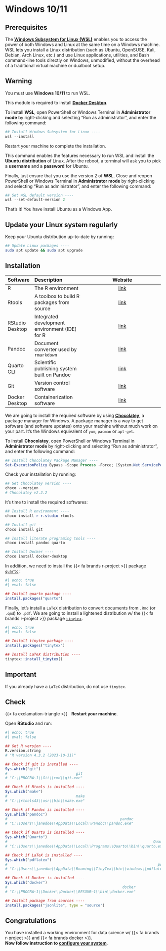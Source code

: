 # Windows 10/11 {.unnumbered}

## Prerequisites

The [**Windows Subsystem for Linux (WSL)**](https://learn.microsoft.com/en-us/windows/wsl/about) 
enables you to access the power of both Windows and Linux at the same time on a 
Windows machine. WSL lets you install a Linux distribution (such as Ubuntu, 
OpenSUSE, Kali, Debian, Arch Linux, etc.) and use Linux applications, utilities, 
and Bash command-line tools directly on Windows, unmodified, without the overhead 
of a traditional virtual machine or dualboot setup.

::: {.callout-warning}
## Warning

You must use **Windows 10/11** to run WSL.
:::


This module is required to install [**Docker Desktop**](https://docs.docker.com/desktop/).

To install **WSL**, open PowerShell or Windows Terminal in **Administrator mode** by right-clicking 
and selecting "Run as administrator", and enter the following command:


```powershell
## Install Windows Subsystem for Linux ----
wsl --install
```

Restart your machine to complete the installation.

This command enables the features necessary to run WSL and install the 
**Ubuntu distribution** of Linux.
After the reboot, a terminal will ask you to pick a **username** and a **password** 
for Ubuntu.

Finally, just ensure that you use the version 2 of **WSL**.
Close and reopen PowerShell or Windows Terminal in **Administrator mode** by right-clicking 
and selecting "Run as administrator", and enter the following command:

```powershell
## Set WSL default version ----
wsl --set-default-version 2
```


That's it! You have install Ubuntu as a Windows App.

::: {.callout-note}
## Update your Linux system regularly

Keep your Ubuntu distribution up-to-date by running:

```sh
## Update Linux packages ----
sudo apt update && sudo apt upgrade
```
:::




## Installation

| Software        | Description                                    | Website                                                                    |
| :-------------- | :--------------------------------------------- | :------------------------------------------------------------------------: |
| R               | The R environment                              | [link](https://cran.r-project.org/)                                        |
| Rtools          | A toolbox to build R packages from source      | [link](https://cran.r-project.org/bin/windows/Rtools/rtools43/rtools.html) |
| RStudio Desktop | Integrated development environment (IDE) for R | [link](https://posit.co/download/rstudio-desktop/)                         |
| Pandoc          | Document converter used by `rmarkdown`         | [link](https://pandoc.org/)                                                |
| Quarto CLI      | Scientific publishing system built on Pandoc   | [link](https://quarto.org/)                                                |
| Git             | Version control software                       | [link](https://git-scm.com/)                                               |
| Docker Desktop  | Containerization software                      | [link](https://docs.docker.com/desktop/)                                   |


We are going to install the required software by using 
[**Chocolatey**](https://chocolatey.org/), a package manager for Windows. 
A package manager is a way to get software (and software updates) onto your 
machine without much work on your part. It's the Windows equivalent of `yum`, 
`pacman` or `apt-get`.

To install **Chocolatey**, open PowerShell or Windows Terminal in 
**Administrator mode** by right-clicking and selecting "Run as administrator", 
and enter the following command:


```powershell
## Install Chocolatey Package Manager ----
Set-ExecutionPolicy Bypass -Scope Process -Force; [System.Net.ServicePointManager]::SecurityProtocol = [System.Net.ServicePointManager]::SecurityProtocol -bor 3072; iex ((New-Object System.Net.WebClient).DownloadString('https://community.chocolatey.org/install.ps1'))
```

Check your installation by running:


```powershell
## Get Chocolatey version ----
choco --version
# Chocolatey v2.2.2
```

It's time to install the required softwares:

```powershell
## Install R environment ----
choco install r r.studio rtools

## Install git ----
choco install git

## Install literate programing tools ----
choco install pandoc quarto

## Install Docker ----
choco install docker-desktop
```


In addition, we need to install the {{< fa brands r-project >}} package 
[`quarto`](https://quarto-dev.github.io/quarto-r/):

```r
#| echo: true
#| eval: false

## Install quarto package ----
install.packages("quarto")
```


Finally, let's install a `LaTeX` distribution to convert documents from `.Rmd` 
(or `.qmd`) to `.pdf`. 
We are going to install a lightened distribution w/ the {{< fa brands r-project >}}
package [`tinytex`](https://yihui.org/tinytex/).


```r
#| echo: true
#| eval: false

## Install tinytex package ----
install.packages("tinytex")

## Install LaTeX distribution ----
tinytex::install_tinytex()
```


::: {.callout-important}
## Important

If you already have a `LaTeX` distribution, do not use `tinytex`.
:::





## Check

{{< fa exclamation-triangle >}} &nbsp; **Restart your machine**.

Open **RStudio** and run:

```r
#| echo: true
#| eval: false

## Get R version ----
R.version.string
# "R version 4.3.2 (2023-10-31)"

## Check if git is installed ----
Sys.which("git")
#                               git
# "C:\\PROGRA~1\\Git\\cmd\\git.exe"

## Check if Rtools is installed ----
Sys.which("make")
#                               make 
# "C:\\rtools43\\usr\\bin\\make.exe"

## Check if Pandoc is installed ----
Sys.which("pandoc")
#                                                   pandoc 
# "C:\\Users\\janedoe\\AppData\\Local\\Pandoc\\pandoc.exe"

## Check if Quarto is installed ----
Sys.which("Quarto")
#                                                                  Quarto 
# "C:\\Users\\janedoe\\AppData\\Local\\Programs\\Quarto\\bin\\quarto.exe"

## Check if LaTeX is installed ----
Sys.which("pdflatex")
#                                                                    pdflatex 
# "C:\\Users\\janedoe\\AppData\\Roaming\\TinyTex\\bin\\windows\\pdflatex.exe" 

## Check if Docker is installed ----
Sys.which("docker")
#                                                    docker 
# "C:\\PROGRA~1\\Docker\\Docker\\RESOUR~1\\bin\\docker.exe" 

## Install package from sources ----
install.packages("jsonlite", type = "source")
```


::: {.callout-tip}
## Congratulations

You have installed a working environment for data science w/ {{< fa brands r-project >}} and {{< fa brands docker >}}.
<br/>
**Now follow instruction to [configure your system](rstudio.html)**.
:::
